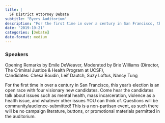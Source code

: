 ```yaml
---
title: |
  SF District Attorney Debate
subtitle: "Byers Auditorium"
description: "For the first time in over a century in San Francisco, this year’s election is an open race with four visionary new candidates. "
date: "2019-10-21"
categories: [Debate]
date-format: medium 
---
```


### Speakers  
Opening Remarks by Emile DeWeaver, Moderated by Brie Williams (Director, The Criminal Justice & Health Program at UCSF),  
Candidates: Chesa Boudin, Leif Dautch, Suzy Loftus, Nancy Tung

For the first time in over a century in San Francisco, this year’s election is an open race with four visionary new candidates. Come hear the candidates talk about issues such as mental health, mass incarceration, violence as a health issue, and whatever other issues YOU can think of. Questions will be community/audience-submitted! This is a non-partisan event, as such there will be no campaign literature, buttons, or promotional materials permitted in the auditorium.

